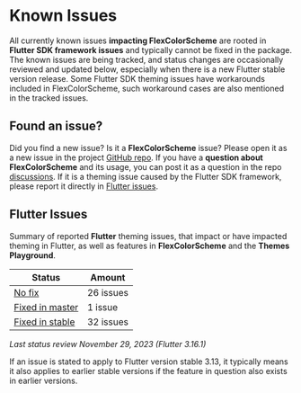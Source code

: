 # Known Issues

All currently known issues **impacting FlexColorScheme** are rooted in **Flutter SDK framework issues** and typically cannot be fixed in the package. The known issues are being tracked, and status changes are occasionally reviewed and updated below, especially when there is a new Flutter stable version release. Some Flutter SDK theming issues have workarounds included in FlexColorScheme, such workaround cases are also mentioned in the tracked issues. 

## Found an issue?

Did you find a new issue? Is it a **FlexColorScheme** issue? Please open it as a new issue in the project [GitHub repo](https://github.com/rydmike/flex_color_scheme/issues). If you have a **question about FlexColorScheme** and its usage, you can post it as a question in the repo [discussions](https://github.com/rydmike/flex_color_scheme/discussions). If it is a theming issue caused by the Flutter SDK framework, please report it directly in [Flutter issues](https://github.com/flutter/flutter/issues/new/choose).


## Flutter Issues

Summary of reported **Flutter** theming issues, that impact or have impacted theming in Flutter, as well as features in **FlexColorScheme** and the **Themes Playground**.

| Status                                        | Amount    |
|-----------------------------------------------|-----------|
| [No fix](/known_issues_no_fix)                | 26 issues |
| [Fixed in master](/known_issues_master_fix)   | 1 issue   |
| [Fixed in stable](/known_issues_stable_fix)   | 32 issues |

_Last status review November 29, 2023 (Flutter 3.16.1)_

If an issue is stated to apply to Flutter version stable 3.13, it typically means it also applies to earlier stable versions if the feature in question also exists in earlier versions.
